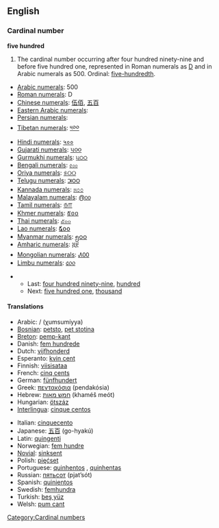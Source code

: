 ==English==

===Cardinal number===
'''five hundred'''

# The cardinal number occurring after four hundred ninety-nine and before five hundred one, represented in Roman numerals as [[D]] and in Arabic numerals as 500. Ordinal: [[five-hundredth]].
*[[w:Arabic numerals|Arabic numerals]]: 500
*[[w:Roman numerals|Roman numerals]]: D
*[[w:Chinese numerals|Chinese numerals]]: [[伍佰]], [[五百]]
*[[w:Eastern Arabic numerals|Eastern Arabic numerals]]: {{ARchar|[[٥٠٠]]}}
*[[w:Eastern Arabic numerals|Persian numerals]]: {{FAchar|[[۵۰۰]]}}
*[[w:Indian numerals|Tibetan numerals]]: [[༥༠༠]]
*[[w:Indian numerals|Hindi numerals]]: [[५००]]
*[[w:Indian numerals|Gujarati numerals]]: [[૫૦૦]]
*[[w:Indian numerals|Gurmukhi numerals]]: [[੫੦੦]]
*[[w:Indian numerals|Bengali numerals]]: [[৫০০]]
*[[w:Indian numerals|Oriya numerals]]: [[୫୦୦]]
*[[w:Indian numerals|Telugu numerals]]: [[౫౦౦]]
*[[w:Indian numerals|Kannada numerals]]: [[೫೦೦]]
*[[w:Indian numerals|Malayalam numerals]]: [[൫൦൦]]
*[[w:Indian numerals|Tamil numerals]]: [[௫௱]]
*[[w:Khmer script|Khmer numerals]]: [[៥០០]]
*[[w:Thai numerals|Thai numerals]]: [[๕๐๐]]
*[[w:Lao alphabet|Lao numerals]]: [[໕໐໐]]
*[[w:Burmese alphabet|Myanmar numerals]]: [[၅၀၀]]
*[[w:Amharic language|Amharic numerals]]: [[፭፻]]
*[[w:Mongolian alphabet|Mongolian numerals]]: [[᠕᠐᠐]]
*[[w:Limbu language|Limbu numerals]]: [[᥋᥆᥆]]

**Last: [[four hundred ninety-nine]], [[hundred]]
**Next: [[five hundred one]], [[thousand]]

====Translations====
{{top}}
*Arabic: {{ARchar|[[خمسمائة|خُمْسُمِائَةٍ]]}} / {{ARchar|[[خمس مائة|خُمْسُ مِائَةٍ]]}} (χumsumíyya)
*[[Bosnian]]: [[petsto]], [[pet stotina]] {{f}}
*[[Breton]]: [[pemp-kant]]
*Danish: [[fem hundrede]] {{c}}
*Dutch: [[vijfhonderd]] {{f}}
*Esperanto: [[kvin cent]]
*Finnish: [[viisisataa]]
*French: [[cinq cents]] {{m}}
*German: [[fünfhundert]] {{f}}
*Greek: [[πεντακόσια]] (pendakósia)
*Hebrew: [[חמש מאות]] (khaméš meót)
*Hungarian: [[ötszáz]]
*[[Interlingua]]: [[cinque centos]]
{{mid}}
*Italian: [[cinquecento]] {{m}}
*Japanese: [[五百]] (go-hyakú)
*Latin: [[quingenti]]
*Norwegian: [[fem hundre]]
*[[Novial]]: [[sinksent]]
*Polish: [[pięćset]]
*Portuguese: [[quinhentos]] {{m}}, [[quinhentas]] {{f}}
*Russian: [[пятьсот]] (pjat’sót)
*Spanish: [[quinientos]]
*Swedish: [[femhundra]]
*Turkish: [[beş yüz]]
*Welsh: [[pum cant]]
{{bottom}}

[[Category:Cardinal numbers]]